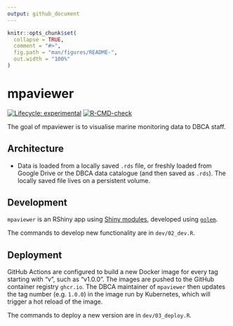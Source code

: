 ```yaml
---
output: github_document
---
```


<!-- README.md is generated from README.Rmd. Please edit that file -->

```r
knitr::opts_chunk$set(
  collapse = TRUE,
  comment = "#>",
  fig.path = "man/figures/README-",
  out.width = "100%"
)
```

# mpaviewer

<!-- badges: start -->
[![Lifecycle: experimental](https://img.shields.io/badge/lifecycle-experimental-orange.svg)](https://lifecycle.r-lib.org/articles/stages.html#experimental)
[![R-CMD-check](https://github.com/dbca-wa/mpaviewer/workflows/R-CMD-check/badge.svg)](https://github.com/dbca-wa/mpaviewer/actions)
<!-- badges: end -->

The goal of mpaviewer is to visualise marine monitoring data to DBCA staff.

## Architecture
* Data is loaded from a locally saved `.rds` file, or freshly loaded from
  Google Drive or the DBCA data catalogue (and then saved as `.rds`).
  The locally saved file lives on a persistent volume.

## Development
`mpaviewer` is an RShiny app using 
[Shiny modules](https://shiny.rstudio.com/articles/modules.html), 
developed using [`golem`](https://mastering-shiny.org/scaling-modules.html).

The commands to develop new functionality are in `dev/02_dev.R`.

## Deployment
GitHub Actions are configured to build a new Docker image for every tag starting
with "v", such as "v1.0.0".
The images are pushed to the GitHub container registry `ghcr.io`.
The DBCA maintainer of `mpaviewer` then updates the tag number (e.g. `1.0.0`)
in the image run by Kubernetes, which will trigger a hot reload of the image.

The commands to deploy a new version are in `dev/03_deploy.R`.
